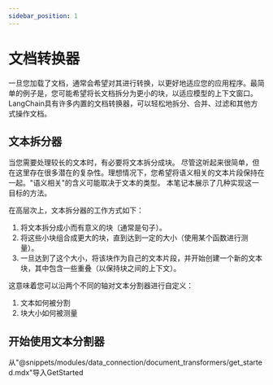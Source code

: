 ```yaml
---
sidebar_position: 1
---
```

# 文档转换器

一旦您加载了文档，通常会希望对其进行转换，以更好地适应您的应用程序。最简单的例子是，您可能希望将长文档拆分为更小的块，以适应模型的上下文窗口。LangChain具有许多内置的文档转换器，可以轻松地拆分、合并、过滤和其他方式操作文档。

## 文本拆分器

当您需要处理较长的文本时，有必要将文本拆分成块。
尽管这听起来很简单，但在这里存在很多潜在的复杂性。理想情况下，您希望将语义相关的文本片段保持在一起。"语义相关"的含义可能取决于文本的类型。
本笔记本展示了几种实现这一目标的方法。

在高层次上，文本拆分器的工作方式如下：

1. 将文本拆分成小而有意义的块（通常是句子）。
2. 将这些小块组合成更大的块，直到达到一定的大小（使用某个函数进行测量）。
3. 一旦达到了这个大小，将该块作为自己的文本片段，并开始创建一个新的文本块，其中包含一些重叠（以保持块之间的上下文）。

这意味着您可以沿两个不同的轴对文本分割器进行自定义：

1. 文本如何被分割
2. 块大小如何被测量

## 开始使用文本分割器

从"@snippets/modules/data_connection/document_transformers/get_started.mdx"导入GetStarted

<GetStarted/>
